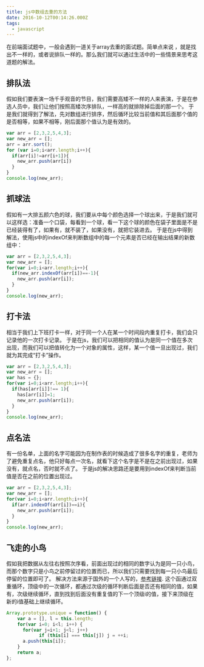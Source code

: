 ```yaml
---
title: js中数组去重的方法
date: 2016-10-12T00:14:26.000Z
tags:
  - javascript
---
```


在前端面试题中，一般会遇到一道关于array去重的面试题。简单点来说 ，就是找出不一样的，或者说排队一样的。那么我们就可以通过生活中的一些情景来思考这道题的解法。

## 排队法

假如我们要表演一场千手观音的节目，我们需要高矮不一样的人来表演，于是在参选人员中，我们让他们按照高矮次序排队，一样高的就排除掉后面的那一个。
于是我们就得到了解法，先对数组进行排序，然后循环比较当前值和其后面那个值的是否相等，如果不相等，刚后面那个值认为是有效的。

```javascript
var arr = [2,3,2,5,4,3];
var new_arr = [];
arr = arr.sort();
for (var i=0;i<arr.length;i++){
  if(arr[i]!=arr[i+1]){
    new_arr.push(arr[i])
  }
}
console.log(new_arr);
```
## 抓球法

假如有一大排五颜六色的球，我们要从中每个颜色选择一个球出来，于是我们就可以这样选：准备一个口袋，每看到一个球，看一下这个球的颜色在袋子里面是不是已经装得有了，如果有，就不装了，如果没有，就把它装进去。
于是在js中得到解法，使用js中的indexOf来判断数组中的每一个元素是否已经在输出结果的新数组中：

```javascript
var arr = [2,3,2,5,4,3];
var new_arr = [];
for(var i=0;i<arr.length;i++){
  if(new_arr.indexOf(arr[i])==-1){
    new_arr.push(arr[i]);
  }
}
console.log(new_arr);
```

## 打卡法

相当于我们上下班打卡一样，对于同一个人在某一个时间段内重复打卡，我们会只记录他的一次打卡记录。
于是在js，我们可以把相同的值认为是同一个值在多次出现，而我们可以把值转化为一个对象的属性，这样，某一个值一旦出现过，我们就为其完成“打卡”操作。

```javascript
var arr = [2,3,2,5,4,3];
var new_arr = [];
var has = {};
for(var i=0;i<arr.length;i++){
  if(has[arr[i]]!== 1){
    has[arr[i]]=1;
    new_arr.push(arr[i]);
  }
}
console.log(new_arr);
```

## 点名法

有一份名单，上面的名字可能因为在制作表的时候造成了很多名字的重复，老师为了避免重复点名，他只好每点一次名，就看下这个名字是不是在之前出现过，如果没有，就点名，否时就不点了。
于是js的解决思路还是要用到indexOf来判断当前值是否在之前的位置出现过。
```javascript
var arr = [2,3,2,5,4,3];
var new_arr = [];
for(var i=0;i<arr.length;i++){
  if(arr.indexOf(arr[i])==i){
    new_arr.push(arr[i]);
  }
}
console.log(new_arr);
```

## 飞走的小鸟

假如我把数据从左往右按照次序看，前面出现过的相同的数字认为是同一只小鸟，而那个数字只是小鸟之前停留过的位置而已，所以我们只需要找到每一只小鸟最后停留的位置即可了。
解决方法来源于国外的一个人写的，[参考链接](http://www.shamasis.net/2009/09/fast-algorithm-to-find-unique-items-in-javascript-array/).
这个函通过双重循环，顶级中的一次循环，都通过次级的循环判断后面是否还有相同的值，如果有，次级继续循环，直到找到后面没有重复值的下一个顶级i的值，接下来顶级在新的i值基础上继续循环。

```javascript 
Array.prototype.unique = function() {
    var a = [], l = this.length;
    for(var i=0; i<l; i++) {
      for(var j=i+1; j<l; j++)
            if (this[i] === this[j]) j = ++i;
      a.push(this[i]);
    }
    return a;
};
```
